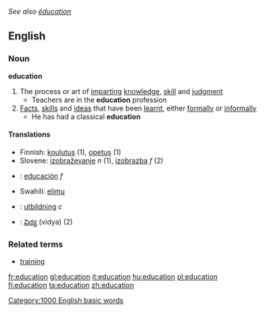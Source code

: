 ''See also [[éducation]]''
==English==
===Noun===
{{wikipedia}}
'''education'''
#The process or art of [[imparting]] [[knowledge]], [[skill]] and [[judgment]]
#* Teachers are in the '''education''' profession
#[[Fact]]s, [[skill]]s and [[idea]]s that have been [[learnt]], either [[formally]] or [[informally]]
#* He has had a classical '''education'''

====Translations====
*Finnish: [[koulutus]] (1), [[opetus]] (1)
*Slovene: [[izobraževanje]] ''n'' (1), [[izobrazba]] ''f'' (2)
*{{es}}: [[educación]] ''f''
*Swahili: [[elimu]]
*{{sv}}: [[utbildning]] ''c''
*{{te}}: [[విద్య]] (vidya) (2)

===Related terms===
*[[training]]

[[Category:1000 English basic words]]

[[fr:education]]
[[gl:education]]
[[it:education]]
[[hu:education]]
[[pl:education]]
[[fi:education]]
[[ta:education]]
[[zh:education]]
